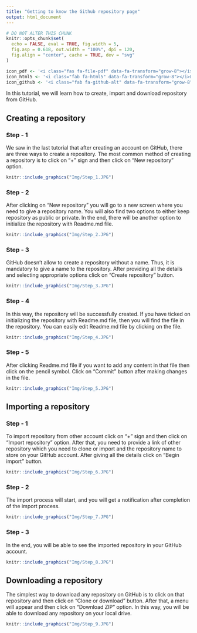```yaml
---
title: "Getting to know the Github repository page"
output: html_document
---
```


```r
# DO NOT ALTER THIS CHUNK
knitr::opts_chunk$set(
  echo = FALSE, eval = TRUE, fig.width = 5,
  fig.asp = 0.618, out.width = "100%", dpi = 120,
  fig.align = "center", cache = TRUE, dev = "svg"
)

icon_pdf <- '<i class="fas fa-file-pdf" data-fa-transform="grow-8"></i>&nbsp;'
icon_html5 <- '<i class="fab fa-html5" data-fa-transform="grow-8"></i>&nbsp;'
icon_github <- '<i class="fab fa-github-alt" data-fa-transform="grow-8"></i>&nbsp;'
```

In this tutorial, we will learn how to create, import and download repository from GitHub.

## Creating a repository

### Step - 1

We saw in the last tutorial that after creating an account on GitHub, there are three ways to create a repository. The most common method of creating a repository is to click on "+" sign and then click on "New repository" option. 

```r
knitr::include_graphics("Img/Step_1.JPG")
```

### Step - 2

After clicking on "New repository" you will go to a new screen where you need to give a repository name. You will also find two options to either keep repository as public or private. In the end, there will be another option to initialize the repository with Readme.md file.  

```r
knitr::include_graphics("Img/Step_2.JPG")
```

### Step - 3

GitHub doesn't allow to create a repository without a name. Thus, it is mandatory to give a name to the repository. After providing all the details and selecting appropriate options click on "Create repository" button. 

```r
knitr::include_graphics("Img/Step_3.JPG")
```

### Step - 4

In this way, the repository will be successfully created. If you have ticked on initializing the repository with Readme.md file, then you will find the file in the repository. You can easily edit Readme.md file by clicking on the file.

```r
knitr::include_graphics("Img/Step_4.JPG")
```

### Step - 5

After clicking Readme.md file if you want to add any content in that file then click on the pencil symbol. Click on "Commit" button after making changes in the file.

```r
knitr::include_graphics("Img/Step_5.JPG")
```

## Importing a repository

### Step - 1

To import repository from other account click on "+" sign and then click on "Import repository" option. After that, you need to provide a link of other repository which you need to clone or import and the repository name to store on your GitHub account. After giving all the details click on "Begin import" button. 

```r
knitr::include_graphics("Img/Step_6.JPG")
```

### Step - 2

The import process will start, and you will get a notification after completion of the import process. 

```r
knitr::include_graphics("Img/Step_7.JPG")
```

### Step - 3

In the end, you will be able to see the imported repository in your GitHub account.

```r
knitr::include_graphics("Img/Step_8.JPG")
```

## Downloading a repository 

The simplest way to download any repository on GitHub is to click on that repository and then click on "Clone or download" button. After that, a menu will appear and then click on "Download ZIP" option. In this way, you will be able to download any repository on your local drive. 

```r
knitr::include_graphics("Img/Step_9.JPG")
```
